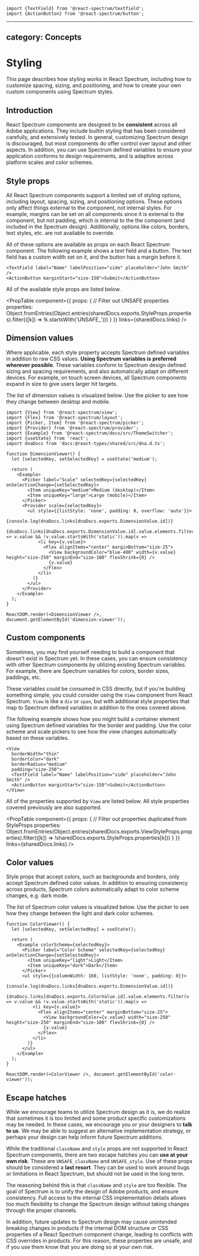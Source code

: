 <!-- Copyright 2020 Adobe. All rights reserved.
This file is licensed to you under the Apache License, Version 2.0 (the "License");
you may not use this file except in compliance with the License. You may obtain a copy
of the License at http://www.apache.org/licenses/LICENSE-2.0
Unless required by applicable law or agreed to in writing, software distributed under
the License is distributed on an "AS IS" BASIS, WITHOUT WARRANTIES OR REPRESENTATIONS
OF ANY KIND, either express or implied. See the License for the specific language
governing permissions and limitations under the License. -->



```tsx import
import {TextField} from '@react-spectrum/textfield';
import {ActionButton} from '@react-spectrum/button';
```

---
category: Concepts
---

# Styling

This page describes how styling works in React Spectrum, including how to customize spacing, sizing,
and positioning, and how to create your own custom components using Spectrum styles.

## Introduction

React Spectrum components are designed to be **consistent** across all Adobe applications. They include builtin
styling that has been considered carefully, and extensively tested. In general, customizing Spectrum design
is discouraged, but most components do offer control over layout and other aspects. In addition, you can use 
Spectrum defined variables to ensure your application conforms to design requirements, and is adaptive across 
platform scales and color schemes.

## Style props

All React Spectrum components support a limited set of styling options, including layout, spacing, sizing,
and positioning options. These options only affect things external to the component, not internal styles.
For example, margins can be set on all components since it is external to the component, but not padding,
which is internal to the the component (and included in the Spectrum design). Additionally, options like
colors, borders, text styles, etc. are not available to override.

All of these options are available as props on each React Spectrum component. The following example shows 
a text field and a button. The text field has a custom width set on it, and the button has a margin before it.

```tsx example
<TextField label="Name" labelPosition="side" placeholder="John Smith" />
<ActionButton marginStart="size-150">Submit</ActionButton>
```

All of the available style props are listed below.

<PropTable component={{
  props: {
    // Filter out UNSAFE properties
    properties: Object.fromEntries(Object.entries(sharedDocs.exports.StyleProps.properties).filter(([k]) => !k.startsWith('UNSAFE_')))
  }
}} links={sharedDocs.links} />

## Dimension values

Where applicable, each style property accepts Spectrum defined variables in addition to raw CSS values.
**Using Spectrum variables is preferred wherever possible**. These variables conform to Spectrum design
defined sizing and spacing requirements, and also automatically adapt on different devices. For example,
on touch screen devices, all Spectrum components expand in size to give users larger hit targets.

The list of dimension values is visualized below. Use the picker to see how they change between desktop
and mobile.

```tsx import
import {View} from '@react-spectrum/view';
import {Flex} from '@react-spectrum/layout';
import {Picker, Item} from '@react-spectrum/picker';
import {Provider} from '@react-spectrum/provider';
import {Example} from '@react-spectrum/docs/src/ThemeSwitcher';
import {useState} from 'react';
import dnaDocs from 'docs:@react-types/shared/src/dna.d.ts';

function DimensionViewer() {
  let [selectedKey, setSelectedKey] = useState('medium');

  return (
    <Example>
      <Picker label="Scale" selectedKey={selectedKey} onSelectionChange={setSelectedKey}>
        <Item uniqueKey="medium">Medium (desktop)</Item>
        <Item uniqueKey="large">Large (mobile)</Item>
      </Picker>
      <Provider scale={selectedKey}>
        <ul style={{listStyle: 'none', padding: 0, overflow: 'auto'}}>
          {console.log(dnaDocs.links[dnaDocs.exports.DimensionValue.id])}
          {dnaDocs.links[dnaDocs.exports.DimensionValue.id].value.elements.filter(v => v.value && !v.value.startsWith('static')).map(v =>
            <li key={v.value}>
              <Flex alignItems="center" marginBottom="size-25">
                <View backgroundColor="blue-400" width={v.value} height="size-250" marginEnd="size-100" flexShrink={0} />
                {v.value}
              </Flex>
            </li>
          )}
        </ul>
      </Provider>
    </Example>
  );
}

ReactDOM.render(<DimensionViewer />, document.getElementById('dimension-viewer'));
```

<div id="dimension-viewer" />

## Custom components

Sometimes, you may find yourself needing to build a component that doesn't exist in Spectrum yet. In these cases,
you can ensure consistency with other Spectrum components by utilizing existing Spectrum variables. For example,
there are Spectrum variables for colors, border sizes, paddings, etc.

These variables could be consumed in CSS directly, but if you're building something simple, you could consider
using the `View` component from React Spectrum. `View` is like a `div` or `span`, but with additional style properties that
map to Spectrum defined variables in addition to the ones covered above.

The following example shows how you might build a container element using Spectrum defined variables for the border
and padding. Use the color scheme and scale pickers to see how the view changes automatically based on these variables.

```tsx example themeSwitcher=true
<View
  borderWidth="thin"
  borderColor="dark"
  borderRadius="medium"
  padding="size-250">
  <TextField label="Name" labelPosition="side" placeholder="John Smith" />
  <ActionButton marginStart="size-150">Submit</ActionButton>
</View>
```

All of the properties supported by `View` are listed below. All style properties covered previously are also supported.

<PropTable component={{
  props: {
    // Filter out properties duplicated from StyleProps
    properties: Object.fromEntries(Object.entries(sharedDocs.exports.ViewStyleProps.properties).filter(([k]) => !sharedDocs.exports.StyleProps.properties[k]))
  }
}} links={sharedDocs.links} />

## Color values

Style props that accept colors, such as backgrounds and borders, only accept Spectrum defined color values.
In addition to ensuring consistency across products, Spectrum colors automatically adapt to color
scheme changes, e.g. dark mode.

The list of Spectrum color values is visualized below. Use the picker to see how they change between the 
light and dark color schemes.

```tsx import
function ColorViewer() {
  let [selectedKey, setSelectedKey] = useState();

  return (
    <Example colorScheme={selectedKey}>
      <Picker label="Color Scheme" selectedKey={selectedKey} onSelectionChange={setSelectedKey}>
        <Item uniqueKey="light">Light</Item>
        <Item uniqueKey="dark">Dark</Item>
      </Picker>
      <ul style={{columnWidth: 160, listStyle: 'none', padding: 0}}>
        {console.log(dnaDocs.links[dnaDocs.exports.DimensionValue.id])}
        {dnaDocs.links[dnaDocs.exports.ColorValue.id].value.elements.filter(v => v.value && !v.value.startsWith('static')).map(v =>
          <li key={v.value}>
            <Flex alignItems="center" marginBottom="size-25">
              <View backgroundColor={v.value} width="size-250" height="size-250" marginEnd="size-100" flexShrink={0} />
              {v.value}
            </Flex>
          </li>
        )}
      </ul>
    </Example>
  );
}

ReactDOM.render(<ColorViewer />, document.getElementById('color-viewer'));
```

<div id="color-viewer" />

## Escape hatches

While we encourage teams to utilize Spectrum design as it is, we do realize that sometimes it is too limited and some
product specific customizations may be needed. In these cases, we encourage you or your designers to **talk to us**.
We may be able to suggest an alternative implementation strategy, or perhaps your design can help inform future
Spectrum additions.

While the traditional `className` and `style` props are not supported in React Spectrum components, there are two
escape hatches you can **use at your own risk**. These are `UNSAFE_className` and `UNSAFE_style`. Use of these props
should be considered a **last resort**. They can be used to work around bugs or limitations in React Spectrum,
but should not be used in the long term.

The reasoning behind this is that `className` and `style` are too flexible. The goal of Spectrum is to unify the 
design of Adobe products,  and ensure consistency. Full access to the internal CSS implementation details allows 
too much flexibility to change the Spectrum design without taking changes through the proper channels.

In addition, future updates to Spectrum design may cause unintended breaking changes in products if the internal 
DOM structure or CSS properties of a React Spectrum component change, leading to conflicts with CSS overrides in 
products. For this reason, these properties are unsafe, and if you use them know that you are doing so at your own
risk.
